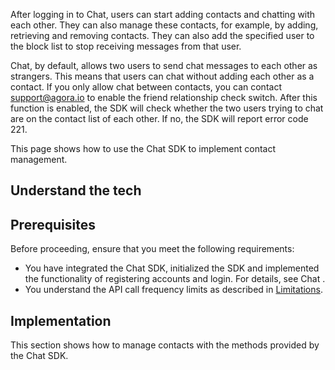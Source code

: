 
After logging in to Chat, users can start adding contacts and chatting with each other. They can also manage these contacts, for example, by adding, retrieving and removing contacts. They can also add the specified user to the block list to stop receiving messages from that user.

<Vg k="COMPANY"/> Chat, by default, allows two users to send chat messages to each other as strangers. This means that users can chat without adding each other as a contact. If you only allow chat between contacts, you can contact [support@agora.io](support@agora.io) to enable the friend relationship check switch. After this function is enabled, the SDK will check whether the two users trying to chat are on the contact list of each other. If no, the SDK will report error code 221.

This page shows how to use the Chat SDK to implement contact management.

## Understand the tech

<Understand />

## Prerequisites

Before proceeding, ensure that you meet the following requirements:

- You have integrated the Chat SDK, initialized the SDK and implemented the functionality of registering accounts and login. For details, see <Link to="/agora-chat/get-started/get-started-sdk">Chat <Vg k="GET_STARTED"/></Link>.
- You understand the API call frequency limits as described in [Limitations](../reference/limitations).

## Implementation

This section shows how to manage contacts with the methods provided by the Chat SDK.

<ProjectImplement />